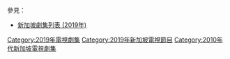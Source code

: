 {{Catnav|頁面分類|...|電視節目|電視劇|每年電視影集|2019年電視影集}}
{{Catnav|頁面分類|...|電視節目|電視劇|各國電視劇|新加坡電視劇|每年新加坡電視劇集}}
{{cat year nav
| year = 2019
| cat = 新加坡電視劇集 
| sortkey = 新加坡電視劇集
| article = 新加坡電視劇
| in = 
}}
參見：
*[[新加坡劇集列表_(2019年)|新加坡劇集列表 (2019年)]]

[[Category:2019年電視劇集|Category:2019年電視劇集]]
[[Category:2019年新加坡電視節目|Category:2019年新加坡電視節目]]
[[Category:2010年代新加坡電視劇集|Category:2010年代新加坡電視劇集]]